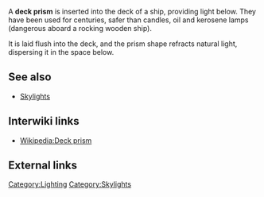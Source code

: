 A '''deck prism''' is inserted into the deck of a ship, providing light below. They have been used for centuries, safer than candles, oil and kerosene lamps (dangerous aboard a rocking wooden ship). 

It is laid flush into the deck, and the prism shape refracts natural light, dispersing it in the space below.

== See also ==

* [[Skylights]]

== Interwiki links ==

* [[Wikipedia:Deck prism]]

== External links ==



{{add links}}


{{stub}}

[[Category:Lighting]]
[[Category:Skylights]]